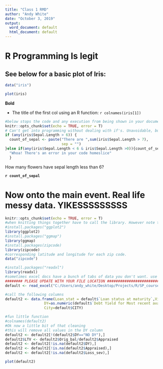 ---
title: "Class 1 RMD"
author: "Andy White"
date: "October 3, 2019"
output:
  word_document: default
  html_document: default
---

# R Programming Is legit

## See below for a basic plot of Iris:
``` {r test,echo=FALSE}
data("iris")

plot(iris)


```


**Bold**

* The title of the first col using an R function: `r colnames(iris[1]) `


```{r bunch,echo=FALSE,warning=FALSE,message=FALSE}
#below stops the code and any execution from being shown in your document. Important
knitr::opts_chunk$set(echo = TRUE, error = T)
# Can't get into programming without dealing with if's. Unavoidable, but similar to excel, but far easier to have 100s of scenarios
if (any(iris$Sepal.Length > 6)) {
  count_of_sepal <- paste("There are ",sum(iris$Sepal.Length > 7),
                          sep = "")
}else if(any(iris$Sepal.Length < 6 & iris$Sepal.Length >0)){count_of_sepal<- "There are no flowers with sepal length greater than 6"}else {
  "Whoa! There's an error in your code homeslice"
  }


```

How many flowers have sepal length less than 6?

**`r count_of_sepal `**

# Now onto the main event. Real life messy data. YIKESSSSSSSSS
```{r cmbs_data,echo=FALSE,warning=FALSE,message=FALSE}
knitr::opts_chunk$set(echo = TRUE, error = T)
#when knitting things together have to call the library. However note that the install.package function is commented out. if you have install.package in RMD it returns an error
#install.packages("ggplot2")
library(ggplot2)
#install.packages("ggmap")
library(ggmap)
#install.packages(zipcode)
library(zipcode)
#corresponding latitude and longitude for each zip code. 
data("zipcode")

#install.packages("readxl")
library(readxl)
#sometimes excel docs have a bunch of tabs of data you don't want. use sheet = "xxxx" in the read_excel function
######## PLEASE UPDATE WITH YOUR FILE LOCATION ######################################
default <- read_excel("C:/Users/andy_white/Desktop/Projects/R/SP_course/SP_Training/CMBS_Practice_Data.xlsx",sheet = "default",col_names = T)

#call the following columns
default2 <- data.frame(Loan_stat = default$`Loan status at maturity`,Vintage=default$VINTAGE, Prop_type=default$PROPERTY_TYPE,                        Appraised=as.numeric(default$APPRD_VAL_AMT),Loss_sev=as.numeric(default$LOSS_AMT),
                  DY=as.numeric(default$`Debt Yield for Most recent available period`),Orig_bal=as.numeric(default$LOAN_ORIG_BAL_AMT),
                  City=default$CITY)

#fun little function
#colnames(default2)
#Ok now a little bit of that cleaning
#this will remove all values in the DY column 
default2 <- default2[!(default2$DY=="NO DY"),]
default2$LTV <- default2$Orig_bal/default2$Appraised
default2 <- default2[!is.na(default2$DY),]
default2 <- default2[!is.na(default2$Appraised),]
default2 <- default2[!is.na(default2$Loss_sev),]

plot(default2)

```

















